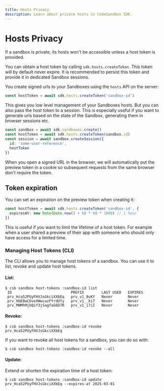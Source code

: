 ```yaml
---
title: Hosts Privacy 
description: Learn about private hosts in CodeSandbox SDK.
---
```



# Hosts Privacy

If a sandbox is private, its hosts won't be accessible unless a host token is provided.

You can obtain a host token by calling `sdk.hosts.createToken`. This token will by default never expire. It is recommended to persist this token and provide it in dedicated Sandbox sessions.

You create signed urls to your Sandboxes using the `hosts` API on the server:

```ts
const hostToken = await sdk.hosts.createToken('sandbox-id')
```

This gives you low level management of your Sandboxes hosts. But you can also pass the host token to a session. This is especially useful if you want to generate urls based on the state of the Sandbox, generating them in browser sessions etc.

```ts
const sandbox = await sdk.sandboxes.create()
const hostToken = await sdk.hosts.createToken(sandbox.id)
const session = await sandbox.createSession({
  id: 'some-user-reference',
  hostToken
})
```

<Callout>
When you open a signed URL in the browser, we will automatically put the preview token in a
cookie so subsequent requests from the same browser don't require the token.
</Callout>

## Token expiration

You can set an expiration on the preview token when creating it:

```ts
const hostToken = await sdk.hosts.createToken('sandbox-id', {
  expiresAt: new Date(Date.now() + 60 * 60 * 1000) // 1 hour
})
```

This is useful if you want to limit the lifetime of a host token. For example when a user shared a preview of their app with someone who should only have access for a limited time.

### Managing Host Tokens (CLI)

The CLI allows you to manage host tokens of a sandbox. You can use it to list, revoke and update host tokens.

#### List:

```
$ csb sandbox host-tokens :sandbox-id list
 ID                           PREFIX        LAST USED   EXPIRES
 prv_Hca52PUyFHVJsGkciXXbEq   prv_v1_8uKY   Never       Never
 prv_HbE8wC6veXWwcazFYrdUfy   prv_v1__ki7   Never       Never
 prv_MWMhMjbQiY3jSagfaG6D7R   prv_v1_i7iI   Never       Never
```

#### Revoke:

```
$ csb sandbox host-tokens :sandbox-id revoke prv_Hca52PUyFHVJsGkciXXbEq
```

If you want to revoke all host tokens for a sandbox, you can do so with:

```
$ csb sandbox host-tokens :sandbox-id revoke --all
```

#### Update:

Extend or shorten the expiration time of a host token:

```
$ csb sandbox host-tokens :sandbox-id update prv_Hca52PUyFHVJsGkciXXbEq --expires-at 2025-03-01
```
